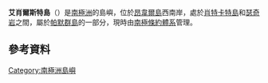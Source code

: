 {{Coord|64|47|S|64|04|W|display=title}}

'''艾肖爾斯特島'''（{{lang-en|Eichorst Island}}）是[[南極洲|南極洲]]的島嶼，位於[[昂韋爾島|昂韋爾島]]西南岸，處於[[肖特卡特島|肖特卡特島]]和[[瑟奇岩|瑟奇岩]]之間，屬於[[帕默群島|帕默群島]]的一部分，現時由[[南極條約體系|南極條約體系]]管理。

==參考資料==
{{usgs-gazetteer}}

{{Antarctica-geo-stub}}
[[Category:南極洲島嶼|Category:南極洲島嶼]]